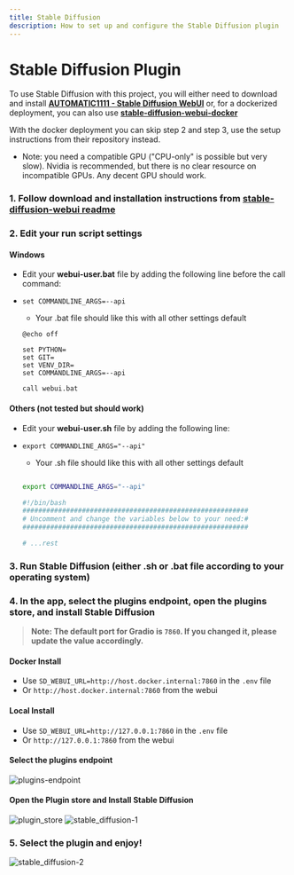 ```yaml
---
title: Stable Diffusion
description: How to set up and configure the Stable Diffusion plugin
---
```


# Stable Diffusion Plugin

To use Stable Diffusion with this project, you will either need to download and install **[AUTOMATIC1111 - Stable Diffusion WebUI](https://github.com/AUTOMATIC1111/stable-diffusion-webui)** or, for a dockerized deployment, you can also use **[stable-diffusion-webui-docker](https://github.com/AbdBarho/stable-diffusion-webui-docker)**

With the docker deployment you can skip step 2 and step 3, use the setup instructions from their repository instead.

- Note: you need a compatible GPU ("CPU-only" is possible but very slow). Nvidia is recommended, but there is no clear resource on incompatible GPUs. Any decent GPU should work.

### 1. Follow download and installation instructions from **[stable-diffusion-webui readme](https://github.com/AUTOMATIC1111/stable-diffusion-webui)**

### 2. Edit your run script settings

#### Windows

 - Edit your **webui-user.bat** file by adding the following line before the call command:
- `set COMMANDLINE_ARGS=--api`

    - Your .bat file should like this with all other settings default
    ```shell 
    @echo off

    set PYTHON=
    set GIT=
    set VENV_DIR=
    set COMMANDLINE_ARGS=--api

    call webui.bat
    ```
#### Others (not tested but should work)

 - Edit your **webui-user.sh** file by adding the following line:
 - `export COMMANDLINE_ARGS="--api"`

     - Your .sh file should like this with all other settings default
    ```bash 

    export COMMANDLINE_ARGS="--api"

    #!/bin/bash
    #########################################################
    # Uncomment and change the variables below to your need:#
    #########################################################

    # ...rest
    ```

### 3. Run Stable Diffusion (either .sh or .bat file according to your operating system)

### 4. In the app, select the plugins endpoint, open the plugins store, and install Stable Diffusion
> **Note: The default port for Gradio is `7860`. If you changed it, please update the value accordingly.**

#### Docker Install
- Use `SD_WEBUI_URL=http://host.docker.internal:7860` in the `.env` file 
- Or `http://host.docker.internal:7860` from the webui

#### Local Install
- Use `SD_WEBUI_URL=http://127.0.0.1:7860` in the `.env` file 
- Or `http://127.0.0.1:7860` from the webui


#### Select the plugins endpoint

![plugins-endpoint](https://github.com/danny-avila/MyLinks/assets/32828263/7db788a5-2173-4115-b34b-43ea132dae69)

#### Open the Plugin store and Install Stable Diffusion
![plugin_store](https://github.com/danny-avila/MyLinks/assets/32828263/12a51feb-c030-4cf0-8429-16360270988d)
![stable_diffusion-1](https://github.com/danny-avila/MyLinks/assets/32828263/b4364f41-0f7e-4197-af86-7d6061797366)


### 5. Select the plugin and enjoy!
![stable_diffusion-2](https://github.com/danny-avila/MyLinks/assets/32828263/8fa898b9-0826-42eb-bba4-6f85ec5f6ec2)
